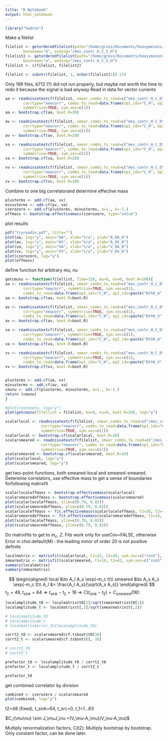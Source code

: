 ```yaml
---
title: "R Notebook"
output: html_notebook
---
```


```r
library("hadron")
```

Make a filelist
```r
filelist <- getorderedfilelist(path="/home/gross/Documents/heavymesons/out_th0/", 
        basename="b", ending="/mes_contr_H_C_S_H")
filelist2 <- getorderedfilelist(path="/home/gross/Documents/heavymesons/out_th0/", 
        basename="a", ending="/mes_contr_H_C_S_H")
filelist <- c(filelist, filelist2)

filelist <- substr(filelist, 1, nchar(filelist[1])-17)

```

Only 199 files, b712 (?) did not run properly, but maybe not worth the time to redo it because the signal is bad anyway
Read in data for vector currents

```r
aa <- readnissatextcf(filelist, smear_combs_to_read=c("mes_contr_H_C_Dth0_A_C_P_H_H_S_H"), Time=128, 
        corrtype="newcorr", combs_to_read=data.frame(op1_idx="C_H", op2_idx="Dth0_A0_C_P_H_H_S_H", spin_comb="A0P5"),
        symmetrise=TRUE, sym.vec=c(1))
aa <- bootstrap.cf(aa, boot.R=20)

av <- readnissatextcf(filelist, smear_combs_to_read=c("mes_contr_H_C_Dth0_V_C_P_H_H_S_H"), Time=128, 
        corrtype="newcorr", combs_to_read=data.frame(op1_idx="C_H", op2_idx="Dth0_V0_C_P_H_H_S_H", spin_comb="A0P5"),
        symmetrise=TRUE, sym.vec=c(1))
av <- bootstrap.cf(av, boot.R=20)

va <- readnissatextcf(filelist, smear_combs_to_read=c("mes_contr_H_C_Dth0_A_C_P_H_H_S_H"), Time=128, 
        corrtype="newcorr", combs_to_read=data.frame(op1_idx="C_H", op2_idx="Dth0_A0_C_P_H_H_S_H", spin_comb="V0P5"),
        symmetrise=TRUE, sym.vec=c(1))
va <- bootstrap.cf(va, boot.R=20)

vv <- readnissatextcf(filelist, smear_combs_to_read=c("mes_contr_H_C_Dth0_V_C_P_H_H_S_H"), Time=128, 
        corrtype="newcorr", combs_to_read=data.frame(op1_idx="C_H", op2_idx="Dth0_V0_C_P_H_H_S_H", spin_comb="V0P5"),
        symmetrise=TRUE, sym.vec=c(1))
vv <- bootstrap.cf(vv, boot.R=20)

```

Combine to one big correlatorand determine effective mass

```r
plusterms <- add.cf(aa, vv)
minusterms <- add.cf(av, va)
czerozero <- add.cf(plusterms, minusterms, a=1., b=-1.)
effmass <- bootstrap.effectivemass(czerozero, type="solve")

```


plot results
```r

pdf("tryreadin.pdf", title="")
plot(aa, log="y", main="AA", xlab="t/a", ylab="A_0A_0")
plot(av, log="y", main="AV", xlab="t/a", ylab="A_0V_0")
plot(va, log="y", main="VA", xlab="t/a", ylab="V_0A_0")
plot(vv, log="y", main="VV", xlab="t/a", ylab="V_0V_0")
plot(czerozero, log="y")
plot(effmass)

```

define function for arbitrary mu, nu
```r
getcmunu <- function(filellist, Time=128, mu=0, nu=0, boot.R=100){
aa <- readnissatextcf(filelist, smear_combs_to_read=c("mes_contr_H_C_Dth0_A_C_P_H_H_S_H"), Time=Time, 
        corrtype="newcorr", symmetrise=TRUE, sym.vec=c(1), 
        combs_to_read=data.frame(op1_idx="C_H", op2_idx=paste("Dth0_A", nu, "_C_P_H_H_S_H", sep=""), spin_comb=paste("A", mu, "P5", sep="")))
aa <- bootstrap.cf(aa, boot.R=boot.R)

av <- readnissatextcf(filelist, smear_combs_to_read=c("mes_contr_H_C_Dth0_V_C_P_H_H_S_H"), Time=Time, 
        corrtype="newcorr", symmetrise=TRUE, sym.vec=c(1), 
        combs_to_read=data.frame(op1_idx="C_H", op2_idx=paste("Dth0_V", nu, "_C_P_H_H_S_H", sep=""), spin_comb=paste("A", mu, "P5", sep="")))
av <- bootstrap.cf(av, boot.R=boot.R)

va <- readnissatextcf(filelist, smear_combs_to_read=c("mes_contr_H_C_Dth0_A_C_P_H_H_S_H"), Time=Time, 
        corrtype="newcorr", symmetrise=TRUE, sym.vec=c(1), 
        combs_to_read=data.frame(op1_idx="C_H", op2_idx=paste("Dth0_A", nu, "_C_P_H_H_S_H", sep=""), spin_comb=paste("V", mu, "P5", sep="")))
va <- bootstrap.cf(va, boot.R=boot.R)

vv <- readnissatextcf(filelist, smear_combs_to_read=c("mes_contr_H_C_Dth0_V_C_P_H_H_S_H"), Time=Time, 
        corrtype="newcorr", symmetrise=TRUE, sym.vec=c(1), 
        combs_to_read=data.frame(op1_idx="C_H", op2_idx=paste("Dth0_V", nu, "_C_P_H_H_S_H", sep=""), spin_comb=paste("V", mu, "P5", sep="")))
vv <- bootstrap.cf(vv, boot.R=boot.R)


plusterms <- add.cf(aa, vv)
minusterms <- add.cf(av, va)
cmunu <- add.cf(plusterms, minusterms, a=1., b=-1.)
return (cmunu)
}
```



```r
#plot(czerozero, log="y")
plot(getcmunu(filellist = filelist, mu=0, nu=0, boot.R=20), log="y")

```

```r
scalarlocal <- readnissatextcf(filelist, smear_combs_to_read=c("/mes_contr_H_C_S_H"), Time=128,
                corrtype="newcorr", combs_to_read=data.frame(op1_idx="C_H", op2_idx="S_H", spin_comb="P5P5"),
                symmetrise=TRUE, sym.vec=c(1))
scalarlocal <- bootstrap.cf(scalarlocal, boot.R=20)
scalarsmeared <- readnissatextcf(filelist, smear_combs_to_read=c("/mes_contr_H_C_H_H_S_H"), Time=128,
                corrtype="newcorr", combs_to_read=data.frame(op1_idx="C_H", op2_idx="H_H_S_H", spin_comb="P5P5"),
                symmetrise=TRUE, sym.vec=c(1))
scalarsmeared <- bootstrap.cf(scalarsmeared, boot.R=20)
plot(scalarlocal, log="y")
plot(scalarsmeared, log="y")
```
get two-point-functions, both smeared-local and smeared-smeared. Determine correlators, use effective mass to get a sense of boundaries forfollowing matrixfit

```r
scalarlocaleffmass <- bootstrap.effectivemass(scalarlocal)
scalarsmearedeffmass <- bootstrap.effectivemass(scalarsmeared)
plot(scalarlocaleffmass, ylim=c(0.79, 0.82))
plot(scalarsmearedeffmass, ylim=c(0.79, 0.82))
scalarlocaleffmass <- fit.effectivemass(scalarlocaleffmass, t1=20, t2=44)
scalarsmearedeffmass <- fit.effectivemass(scalarsmearedeffmass, t1=14, t2=42)
plot(scalarlocaleffmass, ylim=c(0.79, 0.82))
plot(scalarsmearedeffmass, ylim=c(0.79, 0.82))
```
Do matrixfits to get to $m_c$, $Z$. Fits work only for useCov=FALSE, otherwise 
Error in chol.default(M) : 
  the leading minor of order 20 is not positive definite
```r
localmatrix <- matrixfit(scalarlocal, t1=22, t2=44, sym.vec=c("cosh"), useCov=FALSE)
smearmatrix <- matrixfit(scalarsmeared, t1=14, t2=42, sym.vec=c("cosh"), useCov=FALSE)
summary(localmatrix)
summary(smearmatrix)
```

$$
\begin{aligned}
local &\to A_l A_s \exp(-m_c t)\\
smeared &\to A_s A_s \exp(-m_c t)\\
A_l &= \frac{A_l A_s}{\sqrt{A_s A_s}}
\end{aligned}
$$
$t_2=48, t_{sink}=64 \Rightarrow t_{sink}-t_2=16 \Rightarrow C(t_{sink}-t_2)=C_{smeared}(16)$: 
```r
localamplitude_t0 <- localmatrix$t0[2]/sqrt(smearmatrix$t0[2])
localamplitude_t <- localmatrix$t[,2]/sqrt(smearmatrix$t[,2])

# localamplitude_t0
# localamplitude_t
# localmatrix$error_fn(localamplitude_t0)

corrt2_t0 <- scalarsmeared$cf.tsboot$t0[16]
corrt2_t <- scalarsmeared$cf.tsboot$t[, 16]

# corrt2_t0
# corrt2_t

prefactor_t0 <- localamplitude_t0 / corrt2_t0
prefactor_t <- localamplitude_t / corrt2_t

prefactor_t0
```

get combined correlator by division
```r
combined <- czerozero / scalarsmeared
plot(combined, log="y")
```
t2=48 (fixed), t_sink=64, t_src=0, t_1=1...63

$C_{\mu\nu} \sim J_\muJ_\nu =(V_\mu-A_\mu)(V_\nu-A_\nu)$

Multiply renormalization factors, C(t2): Multiply bootstrap by bootstrap. Only constant factor, can be done later.

```r

```




